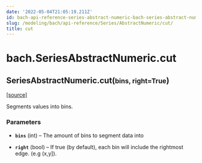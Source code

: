 ```yaml
---
date: '2022-05-04T21:05:19.211Z'
id: bach-api-reference-series-abstract-numeric-bach-series-abstract-numeric-cut
slug: /modeling/bach/api-reference/Series/AbstractNumeric/cut/
title: cut
---
```


# bach.SeriesAbstractNumeric.cut

<div className="method">

<h2 className="signature-method"><span className="additional-name">SeriesAbstractNumeric.</span><span className="name">cut(</span><small className="parameter-list"><span className="parameter" id="bins">bins</span>, <span className="parameter" id="right">right=True</span></small>)</h2>


&#8203;<span className="view-source">[[source]](https://github.com/objectiv/objectiv-analytics/blob/main/bach/bach/series/series_numeric.py)</span>

<div className="content">

Segments values into bins.


### Parameters

* **`bins`** (int) – The amount of bins to segment data into


* **`right`** (bool) – If true (by default), each bin will include the rightmost edge. (e.g (x,y]).





</div>


</div>
